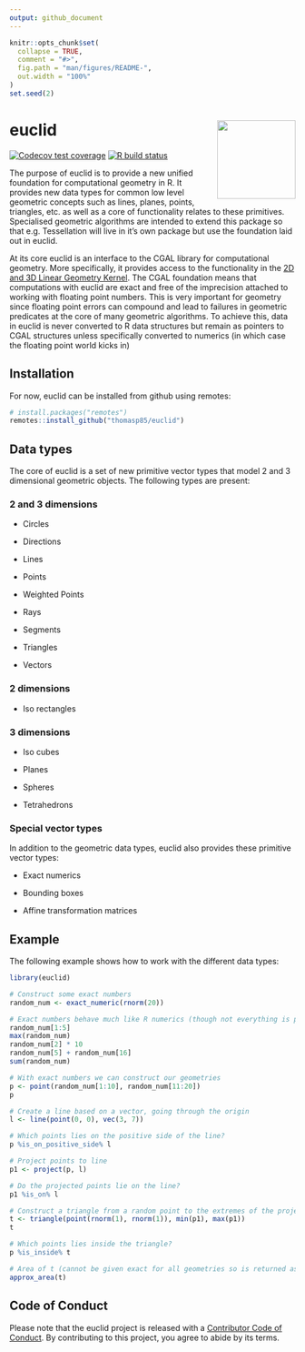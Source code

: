 ```yaml
---
output: github_document
---
```


<!-- README.md is generated from README.Rmd. Please edit that file -->

```r
knitr::opts_chunk$set(
  collapse = TRUE,
  comment = "#>",
  fig.path = "man/figures/README-",
  out.width = "100%"
)
set.seed(2)
```

# euclid <a href='https://euclid.data-imaginist.com'><img src="man/figures/logo.png" align="right" height="138.5"/></a>

<!-- badges: start -->

[![Codecov test coverage](https://codecov.io/gh/thomasp85/euclid/branch/master/graph/badge.svg)](https://codecov.io/gh/thomasp85/euclid?branch=master) [![R build status](https://github.com/thomasp85/euclid/workflows/R-CMD-check/badge.svg)](https://github.com/thomasp85/euclid/actions)

<!-- badges: end -->

The purpose of euclid is to provide a new unified foundation for computational geometry in R. It provides new data types for common low level geometric concepts such as lines, planes, points, triangles, etc. as well as a core of functionality relates to these primitives. Specialised geometric algorithms are intended to extend this package so that e.g. Tessellation will live in it's own package but use the foundation laid out in euclid.

At its core euclid is an interface to the CGAL library for computational geometry. More specifically, it provides access to the functionality in the [2D and 3D Linear Geometry Kernel](https://doc.cgal.org/4.14.3/Kernel_23/index.html). The CGAL foundation means that computations with euclid are exact and free of the imprecision attached to working with floating point numbers. This is very important for geometry since floating point errors can compound and lead to failures in geometric predicates at the core of many geometric algorithms. To achieve this, data in euclid is never converted to R data structures but remain as pointers to CGAL structures unless specifically converted to numerics (in which case the floating point world kicks in)

## Installation

For now, euclid can be installed from github using remotes:

```r
# install.packages("remotes")
remotes::install_github("thomasp85/euclid")
```

## Data types

The core of euclid is a set of new primitive vector types that model 2 and 3 dimensional geometric objects. The following types are present:

### 2 and 3 dimensions

-   Circles

-   Directions

-   Lines

-   Points

-   Weighted Points

-   Rays

-   Segments

-   Triangles

-   Vectors

### 2 dimensions

-   Iso rectangles

### 3 dimensions

-   Iso cubes

-   Planes

-   Spheres

-   Tetrahedrons

### Special vector types

In addition to the geometric data types, euclid also provides these primitive vector types:

-   Exact numerics

-   Bounding boxes

-   Affine transformation matrices

## Example

The following example shows how to work with the different data types:

```r
library(euclid)

# Construct some exact numbers
random_num <- exact_numeric(rnorm(20))

# Exact numbers behave much like R numerics (though not everything is possible)
random_num[1:5]
max(random_num)
random_num[2] * 10
random_num[5] + random_num[16]
sum(random_num)

# With exact numbers we can construct our geometries
p <- point(random_num[1:10], random_num[11:20])
p

# Create a line based on a vector, going through the origin
l <- line(point(0, 0), vec(3, 7))

# Which points lies on the positive side of the line?
p %is_on_positive_side% l

# Project points to line
p1 <- project(p, l)

# Do the projected points lie on the line?
p1 %is_on% l

# Construct a triangle from a random point to the extremes of the projected points
t <- triangle(point(rnorm(1), rnorm(1)), min(p1), max(p1))
t

# Which points lies inside the triangle?
p %is_inside% t

# Area of t (cannot be given exact for all geometries so is returned as numerics)
approx_area(t)
```

## Code of Conduct

Please note that the euclid project is released with a [Contributor Code of Conduct](https://contributor-covenant.org/version/2/0/CODE_OF_CONDUCT.html). By contributing to this project, you agree to abide by its terms.
